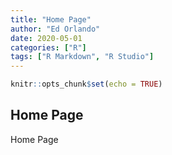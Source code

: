 ```yaml
---
title: "Home Page"
author: "Ed Orlando"
date: 2020-05-01
categories: ["R"]
tags: ["R Markdown", "R Studio"]
---
```


```r
knitr::opts_chunk$set(echo = TRUE)
```

## Home Page

Home Page
